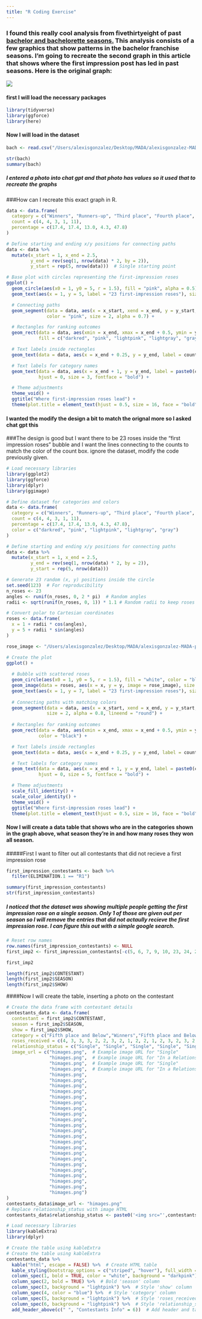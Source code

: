 ```yaml
---
title: "R Coding Exercise"
---
```


### I found this really cool analysis from fivethirtyeight of past [bachelor and bachelorette seasons.](https://fivethirtyeight.com/features/rachels-season-is-fitting-neatly-into-bachelorette-history/) This analysis consists of a few graphics that show patterns in the bachelor franchise seasons. I'm going to recreate the second graph in this article that shows where the first impression post has led in past seasons. Here is the original graph:

![](images/Screenshot 2025-02-12 at 7.02.55 PM-01.png){fig-align="center"}

#### first I will load the necessary packages

```r
library(tidyverse)
library(ggforce)
library(here)
```

#### Now I will load in the dataset

```r
bach <- read.csv("/Users/alexisgonzalez/Desktop/MADA/alexisgonzalez-MADA-portfolio/presentation-exercise/bachelorette/bachelorette.csv")
```

```r
str(bach)
summary(bach)
```

##### I entered a photo into chat gpt and that photo has values so it used that to recreate the graphs

###How can I recreate this exact graph in R.

```r
data <- data.frame(
  category = c("Winners", "Runners-up", "Third place", "Fourth place", "Fifth place and below"),
  count = c(4, 4, 3, 1, 11),
  percentage = c(17.4, 17.4, 13.0, 4.3, 47.8)
)

# Define starting and ending x/y positions for connecting paths
data <- data %>%
  mutate(x_start = 1, x_end = 2.5, 
         y_end = rev(seq(1, nrow(data) * 2, by = 2)), 
         y_start = rep(5, nrow(data)))  # Single starting point

# Base plot with circles representing the first-impression roses
ggplot() +
  geom_circle(aes(x0 = 1, y0 = 5, r = 1.5), fill = "pink", alpha = 0.5) +
  geom_text(aes(x = 1, y = 5, label = "23 first-impression roses"), size = 5, fontface = "bold") +

  # Connecting paths
  geom_segment(data = data, aes(x = x_start, xend = x_end, y = y_start, yend = y_end),
               color = "pink", size = 2, alpha = 0.7) +

  # Rectangles for ranking outcomes
  geom_rect(data = data, aes(xmin = x_end, xmax = x_end + 0.5, ymin = y_end - 0.5, ymax = y_end + 0.5), 
            fill = c("darkred", "pink", "lightpink", "lightgray", "gray"), color = "black") +

  # Text labels inside rectangles
  geom_text(data = data, aes(x = x_end + 0.25, y = y_end, label = count), color = "white", fontface = "bold", size = 5) +

  # Text labels for category names
  geom_text(data = data, aes(x = x_end + 1, y = y_end, label = paste0(category, "\n", percentage, "%")), 
            hjust = 0, size = 3, fontface = "bold") +

  # Theme adjustments
  theme_void() +
  ggtitle("Where first-impression roses lead") +
  theme(plot.title = element_text(hjust = 0.5, size = 16, face = "bold"))


```

#### I wanted the modify the design a bit to match the orignal more so I asked chat gpt this

###The design is good but I want there to be 23 roses inside the "first impression roses" bubble and I want the lines connecting to the counts to match the color of the count box. ignore the dataset, modify the code previously given.

```r
# Load necessary libraries
library(ggplot2)
library(ggforce)
library(dplyr)
library(ggimage)

# Define dataset for categories and colors
data <- data.frame(
  category = c("Winners", "Runners-up", "Third place", "Fourth place", "Fifth place and below"),
  count = c(4, 4, 3, 1, 11),
  percentage = c(17.4, 17.4, 13.0, 4.3, 47.8),
  color = c("darkred", "pink", "lightpink", "lightgray", "gray")
)

# Define starting and ending x/y positions for connecting paths
data <- data %>%
  mutate(x_start = 1, x_end = 2.5, 
         y_end = rev(seq(1, nrow(data) * 2, by = 2)), 
         y_start = rep(5, nrow(data)))

# Generate 23 random (x, y) positions inside the circle
set.seed(123)  # For reproducibility
n_roses <- 23
angles <- runif(n_roses, 0, 2 * pi)  # Random angles
radii <- sqrt(runif(n_roses, 0, 1)) * 1.1 # Random radii to keep roses inside

# Convert polar to Cartesian coordinates
roses <- data.frame(
  x = 1 + radii * cos(angles),
  y = 5 + radii * sin(angles)
)

rose_image <- "/Users/alexisgonzalez/Desktop/MADA/alexisgonzalez-MADA-portfolio/presentation-exercise/images/Rose.png"   

# Create the plot
ggplot() +
  
  # Bubble with scattered roses
  geom_circle(aes(x0 = 1, y0 = 5, r = 1.5), fill = "white", color = "black") +
  geom_image(data = roses, aes(x = x, y = y, image = rose_image), size = 0.06) +
  geom_text(aes(x = 1, y = 7, label = "23 first-impression roses"), size = 5, fontface = "bold") +
  
  # Connecting paths with matching colors
  geom_segment(data = data, aes(x = x_start, xend = x_end, y = y_start, yend = y_end, color = color),
               size = 2, alpha = 0.8, lineend = "round") +
  
  # Rectangles for ranking outcomes
  geom_rect(data = data, aes(xmin = x_end, xmax = x_end + 0.5, ymin = y_end - 0.5, ymax = y_end + 0.5, fill = color),
            color = "black") +

  # Text labels inside rectangles
  geom_text(data = data, aes(x = x_end + 0.25, y = y_end, label = count), color = "white", fontface = "bold", size = 5) +

  # Text labels for category names
  geom_text(data = data, aes(x = x_end + 1, y = y_end, label = paste0(category, "\n", percentage, "%")), 
            hjust = 0, size = 5, fontface = "bold") +

  # Theme adjustments
  scale_fill_identity() +
  scale_color_identity() +
  theme_void() +
  ggtitle("Where first-impression roses lead") +
  theme(plot.title = element_text(hjust = 0.5, size = 16, face = "bold"))


```

#### Now I will create a data table that shows who are in the categories shown in the graph above, what season they're in and how many roses they won all season.

#####First I want to filter out all contestants that did not recieve a first impression rose

```r
first_impression_contestants <- bach %>%
  filter(ELIMINATION.1 == "R1")
```

```r
summary(first_impression_contestants)
str(first_impression_contestants)

```

##### I noticed that the dataset was showing multiple people getting the first impression rose on a single season. Only 1 of those are given out per season so I will remove the entries that did not actaully recieve the first impression rose. I can figure this out with a simple google search.

```r
# Reset row names
row.names(first_impression_contestants) <- NULL
first_imp2 <- first_impression_contestants[-c(5, 6, 7, 9, 10, 23, 24, 25, 27, 28, 29, 30, 31, 32, 33, 34, 44, 16, 17), ]

```

```r
first_imp2
```

```r
length(first_imp2$CONTESTANT)
length(first_imp2$SEASON)
length(first_imp2$SHOW)
```

####Now I will create the table, inserting a photo on the contestant

```r
# Create the data frame with contestant details
contestants_data <- data.frame(
  contestant = first_imp2$CONTESTANT,
  season = first_imp2$SEASON,
  show = first_imp2$SHOW,
  category = c("Fifth place and Below","Winners","Fifth place and Below","Fifth place and Below","Winners", "Winners", "Runners-up", "Fifth place and Below","Fourth place","Fourth place","Winners","Fifth place and Below","Winners","Fifth place and Below","Winners","Fifth place and Below","Fourth place","Fourth place","Fourth place","Runners-up","Third Place","Fourth place","Third Place","Fifth place and Below","Fifth place and Below","Fifth place and Below"),
  roses_received = c(4, 3, 3, 3, 2, 2, 3, 2, 1, 2, 2, 1, 2, 3, 2, 3, 2, 1, 2, 3, 3, 2, 2, 2, 2, 1),
  relationship_status = c("Single", "Single", "Single", "Single", "Single", "Single", "Single", "Single", "Married", "Single", "Single", "Single", "Single", "Single", "Single", "Married", "Single", "Single", "Single", "Single", "Single", "Married", "Single", "Single", "Single", "Single"),
  image_url = c("himages.png",  # Example image URL for "Single"
                "himages.png",  # Example image URL for "In a Relationship"
                "himages.png",  # Example image URL for "Single"
                "himages.png",  # Example image URL for "In a Relationship"
                "himages.png",
                "himages.png",
                "himages.png",
                "himages.png",
                "himages.png",
                "himages.png",
                "himages.png",
                "himages.png",
                "himages.png",
                "himages.png",
                "himages.png",
                "himages.png",
                "himages.png",
                "himages.png",
                "himages.png",
                "himages.png",
                "himages.png",
                "himages.png",
                "himages.png",
                "himages.png",
                "himages.png",
                "himages.png") 
)
contestants_data$image_url <- "himages.png"  
# Replace relationship_status with image HTML
contestants_data$relationship_status <- paste0('<img src="',contestants_data$image_url, '" width="50" height="50">')

# Load necessary libraries
library(kableExtra)
library(dplyr)

# Create the table using kableExtra
# Create the table using kableExtra
contestants_data %>%
  kable("html", escape = FALSE) %>%  # Create HTML table
  kable_styling(bootstrap_options = c("striped", "hover"), full_width = FALSE, position = "center") %>%  # Stripe and hover effects
  column_spec(1, bold = TRUE, color = "white", background = "darkpink") %>%  # Style 'contestant' column
  column_spec(2, bold = TRUE) %>%  # Bold 'season' column
  column_spec(3, background = "lightpink") %>%  # Style 'show' column
  column_spec(4, color = "blue") %>%  # Style 'category' column
  column_spec(5, background = "lightpink") %>%  # Style 'roses_received' column
  column_spec(6, background = "lightpink") %>%  # Style 'relationship_status' column
  add_header_above(c(" ", "Contestants Info" = 6))  # Add header and table title
```
